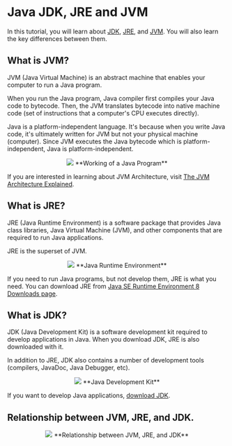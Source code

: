 
# Java JDK, JRE and JVM

In this tutorial, you will learn about [JDK](#what-is-jdk), [JRE](#what-is-jre), and [JVM](#what-is-jvm). You will also learn the key differences between them.

## What is JVM?

JVM (Java Virtual Machine) is an abstract machine that enables your computer to run a Java program.

When you run the Java program, Java compiler first compiles your Java code to bytecode. Then, the JVM translates bytecode into native machine code (set of instructions that a computer's CPU executes directly).

Java is a platform-independent language. It's because when you write Java code, it's ultimately written for JVM but not your physical machine (computer). Since JVM ​executes the Java bytecode which is platform-independent, Java is platform-independent.

<div className="mt-8" />
<div align="center">
<img className="flex-shrink" src="/img/intro/1/1.svg" />
**Working of a Java Program**
</div>

If you are interested in learning about JVM Architecture, visit [The JVM Architecture Explained](https://dzone.com/articles/jvm-architecture-explained).

## What is JRE?

JRE (Java Runtime Environment) is a software package that provides Java class libraries, Java Virtual Machine (JVM), and other components that are required to run Java applications.

JRE is the superset of JVM.

<div className="mt-8"/>
<div align="center">
<img className="flex-shrink" src="/img/intro/1/2.svg" />
**Java Runtime Environment**
</div>

If you need to run Java programs, but not develop them, JRE is what you need. You can download JRE from [Java SE Runtime Environment 8 Downloads page](http://www.oracle.com/technetwork/java/javase/downloads/jre8-downloads-2133155.html).

## What is JDK?

JDK (Java Development Kit) is a software development kit required to develop applications in Java. When you download JDK, JRE is also downloaded with it.

In addition to JRE, JDK also contains a number of development tools (compilers, JavaDoc, Java Debugger, etc).

<div className="mt-8" />
<div align="center">
  <img className="flex-shrink" src="/img/intro/1/3.svg" />
  **Java Development Kit**
</div>

If you want to develop Java applications, [download JDK](http://www.oracle.com/technetwork/java/javase/downloads/index-jsp-138363.html).

## Relationship between JVM, JRE, and JDK.

<div className="mt-8" />
<div align="center">
  <img className="flex-shrink" src="/img/intro/1/4.svg" />
  **Relationship between JVM, JRE, and JDK**
</div>
